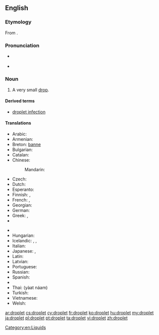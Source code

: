 ==English==
{{wikipedia}}

===Etymology===
From {{suffix|drop|let|lang=en}}.

===Pronunciation===
* {{a|UK}} {{IPA|/ˈdrɒplət/|lang=en}}
* {{a|US}} {{IPA|/ˈdrɑːplət/|lang=en}}

===Noun===
{{en-noun}}

# A very small [[drop]].

====Derived terms====
* [[droplet infection]]

====Translations====
{{trans-top|very small drop}}
* Arabic: {{t-|ar|قطيرة|f|tr=quṭáira}}
* Armenian: {{t-|hy|փոքր կաթիլ|tr=pok'r kat'il}}
* Breton: [[banne]] {{m}}
* Bulgarian: {{t+|bg|капчица|f|sc=Cyrl}}
* Catalan: {{t-|ca|goteta|f}}
* Chinese:
*: Mandarin: {{t|cmn|小滴|tr=xiǎodī|sc=Hani}}
* Czech: {{t-|cs|kapička|f}}
* Dutch: {{t+|nl|druppeltje|n}}
* Esperanto: {{t-|eo|guteto|xs=Esperanto}}
* Finnish: {{t+|fi|tippa}}, {{t+|fi|pisara}}
* French: {{t+|fr|gouttelette|f}}, {{t+|fr|goutte|f}}
* Georgian: {{t-|ka|წვეთი|tr=ts‘vet‘i|sc=Geor|xs=Georgian}}
* German: {{t+|de|Tröpfchen|n}}
* Greek: {{t+|el|σταγονίδιο|n|tr=stagonídio}}, {{t-|el|σταλίτσα|f|tr=stalítsa}}
* {{trreq|he}}
{{trans-mid}}
* {{trreq|hi}}
* Hungarian: {{t-|hu|cseppecske}}
* Icelandic: {{t+|is|dropi|m}},  {{t-|is|smádropi|m}},  {{t-|is|smádropi|m}}
* Italian: {{t-|it|gocciolina|f}}
* Japanese: {{t-|ja|小滴}}, {{t|ja|小滴|tr=しょうてき, shōteki|sc=Jpan}}
* Latin: {{t-|la|guttula|f}}
* Latvian: {{t+|lv|lāse|f}}
* Portuguese: {{t+|pt|gotinha}}
* Russian: {{t+|ru|капелька|f|tr=kápel’ka}}
* Spanish: {{t-|es|gotita|f}}
* {{trreq|sv}}
* Thai: {{Thai|[[หยาดน้ำ]]}} (yàat náam)
* Turkish: {{t+|tr|damlacık}}
* Vietnamese: {{t-|vi|giọt nhỏ}}
* Welsh: {{t+|cy|defnyn|m}}
{{trans-bottom}}

[[Category:en:Liquids]]

[[ar:droplet]]
[[cs:droplet]]
[[cy:droplet]]
[[fr:droplet]]
[[ko:droplet]]
[[hu:droplet]]
[[my:droplet]]
[[ja:droplet]]
[[pl:droplet]]
[[pt:droplet]]
[[ta:droplet]]
[[vi:droplet]]
[[zh:droplet]]